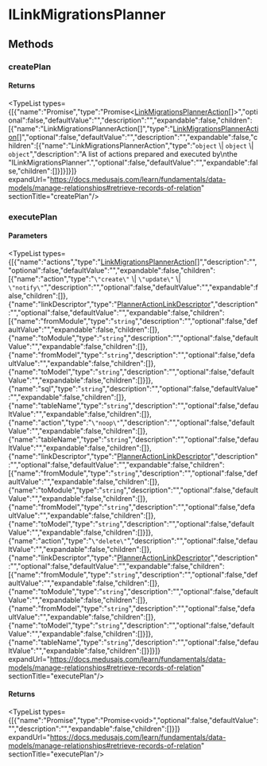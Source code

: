 
# ILinkMigrationsPlanner

## Methods

### createPlan

#### Returns

<TypeList types={[{"name":"Promise","type":"Promise&#60;[LinkMigrationsPlannerAction](../../types/types.LinkMigrationsPlannerAction/page.mdx)[]&#62;","optional":false,"defaultValue":"","description":"","expandable":false,"children":[{"name":"LinkMigrationsPlannerAction[]","type":"[LinkMigrationsPlannerAction](../../types/types.LinkMigrationsPlannerAction/page.mdx)[]","optional":false,"defaultValue":"","description":"","expandable":false,"children":[{"name":"LinkMigrationsPlannerAction","type":"`object` \\| `object` \\| `object`","description":"A list of actions prepared and executed by\nthe \"ILinkMigrationsPlanner\".","optional":false,"defaultValue":"","expandable":false,"children":[]}]}]}]} expandUrl="https://docs.medusajs.com/learn/fundamentals/data-models/manage-relationships#retrieve-records-of-relation" sectionTitle="createPlan"/>

### executePlan

#### Parameters

<TypeList types={[{"name":"actions","type":"[LinkMigrationsPlannerAction](../../types/types.LinkMigrationsPlannerAction/page.mdx)[]","description":"","optional":false,"defaultValue":"","expandable":false,"children":[{"name":"action","type":"`\"create\"` \\| `\"update\"` \\| `\"notify\"`","description":"","optional":false,"defaultValue":"","expandable":false,"children":[]},{"name":"linkDescriptor","type":"[PlannerActionLinkDescriptor](../../types/types.PlannerActionLinkDescriptor/page.mdx)","description":"","optional":false,"defaultValue":"","expandable":false,"children":[{"name":"fromModule","type":"`string`","description":"","optional":false,"defaultValue":"","expandable":false,"children":[]},{"name":"toModule","type":"`string`","description":"","optional":false,"defaultValue":"","expandable":false,"children":[]},{"name":"fromModel","type":"`string`","description":"","optional":false,"defaultValue":"","expandable":false,"children":[]},{"name":"toModel","type":"`string`","description":"","optional":false,"defaultValue":"","expandable":false,"children":[]}]},{"name":"sql","type":"`string`","description":"","optional":false,"defaultValue":"","expandable":false,"children":[]},{"name":"tableName","type":"`string`","description":"","optional":false,"defaultValue":"","expandable":false,"children":[]},{"name":"action","type":"`\"noop\"`","description":"","optional":false,"defaultValue":"","expandable":false,"children":[]},{"name":"tableName","type":"`string`","description":"","optional":false,"defaultValue":"","expandable":false,"children":[]},{"name":"linkDescriptor","type":"[PlannerActionLinkDescriptor](../../types/types.PlannerActionLinkDescriptor/page.mdx)","description":"","optional":false,"defaultValue":"","expandable":false,"children":[{"name":"fromModule","type":"`string`","description":"","optional":false,"defaultValue":"","expandable":false,"children":[]},{"name":"toModule","type":"`string`","description":"","optional":false,"defaultValue":"","expandable":false,"children":[]},{"name":"fromModel","type":"`string`","description":"","optional":false,"defaultValue":"","expandable":false,"children":[]},{"name":"toModel","type":"`string`","description":"","optional":false,"defaultValue":"","expandable":false,"children":[]}]},{"name":"action","type":"`\"delete\"`","description":"","optional":false,"defaultValue":"","expandable":false,"children":[]},{"name":"linkDescriptor","type":"[PlannerActionLinkDescriptor](../../types/types.PlannerActionLinkDescriptor/page.mdx)","description":"","optional":false,"defaultValue":"","expandable":false,"children":[{"name":"fromModule","type":"`string`","description":"","optional":false,"defaultValue":"","expandable":false,"children":[]},{"name":"toModule","type":"`string`","description":"","optional":false,"defaultValue":"","expandable":false,"children":[]},{"name":"fromModel","type":"`string`","description":"","optional":false,"defaultValue":"","expandable":false,"children":[]},{"name":"toModel","type":"`string`","description":"","optional":false,"defaultValue":"","expandable":false,"children":[]}]},{"name":"tableName","type":"`string`","description":"","optional":false,"defaultValue":"","expandable":false,"children":[]}]}]} expandUrl="https://docs.medusajs.com/learn/fundamentals/data-models/manage-relationships#retrieve-records-of-relation" sectionTitle="executePlan"/>

#### Returns

<TypeList types={[{"name":"Promise","type":"Promise&#60;void&#62;","optional":false,"defaultValue":"","description":"","expandable":false,"children":[]}]} expandUrl="https://docs.medusajs.com/learn/fundamentals/data-models/manage-relationships#retrieve-records-of-relation" sectionTitle="executePlan"/>
